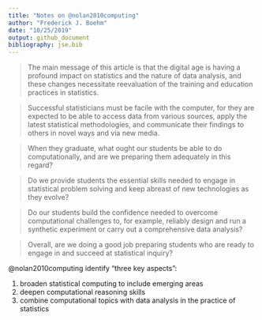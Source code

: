 ```yaml
---
title: "Notes on @nolan2010computing"
author: "Frederick J. Boehm"
date: "10/25/2019"
output: github_document
bibliography: jse.bib
---
```


> The main message of this article is that the digital age is having a profound impact on statistics and the nature of data analysis, and these changes necessitate reevaluation of the training and education practices in statistics.

> Successful statisticians must be facile with the computer, for they are expected to be able to access data from various sources, apply the latest statistical methodologies, and communicate their findings to others in novel ways and via new media.

> When they graduate, what ought our students be able to do computationally, and are we preparing them adequately in this regard?

> Do we provide students the essential skills needed to engage in statistical problem solving and keep abreast of new technologies as they evolve?

> Do our students build the confidence needed to overcome computational challenges to, for example, reliably design and run a synthetic experiment or carry out a comprehensive data analysis?

> Overall, are we doing a good job preparing students who are ready to engage in and succeed at statistical inquiry?


@nolan2010computing identify "three key aspects":

1. broaden statistical computing to include emerging areas
1. deepen computational reasoning skills
1. combine computational topics with data analysis in the practice of statistics



